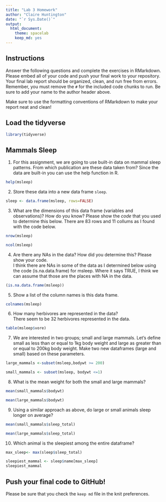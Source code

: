 ```yaml
---
title: "Lab 3 Homework"
author: "Claire Huntington"
date: "`r Sys.Date()`"
output:
  html_document: 
    theme: spacelab
    keep_md: yes
---
```


## Instructions
Answer the following questions and complete the exercises in RMarkdown. Please embed all of your code and push your final work to your repository. Your final lab report should be organized, clean, and run free from errors. Remember, you must remove the `#` for the included code chunks to run. Be sure to add your name to the author header above.  

Make sure to use the formatting conventions of RMarkdown to make your report neat and clean!  

## Load the tidyverse
```r
library(tidyverse)
```

## Mammals Sleep
1. For this assignment, we are going to use built-in data on mammal sleep patterns. From which publication are these data taken from? Since the data are built-in you can use the help function in R.
```r
help(msleep)
```

2. Store these data into a new data frame `sleep`.
```r
sleep <- data.frame(msleep, rows=FALSE)
```

3. What are the dimensions of this data frame (variables and observations)? How do you know? Please show the *code* that you used to determine this below. 
There are 83 rows and 11 collums as I found with the code below.
```r
nrow(msleep)
```

```r
ncol(msleep)
```
4. Are there any NAs in the data? How did you determine this? Please show your code.  
I think there are NAs in some of the data as I determined below using the code (is.na.data.frame) for msleep. Where it says TRUE, I think we can assume that those are the places with NA in the data. 
```r
(is.na.data.frame(msleep))
```

5. Show a list of the column names is this data frame.
```r
colnames(msleep)
```

6. How many herbivores are represented in the data?  
There seem to be 32 herbivores represented in the data.
```r
table(msleep$vore)
```

7. We are interested in two groups; small and large mammals. Let's define small as less than or equal to 1kg body weight and large as greater than or equal to 200kg body weight. Make two new dataframes (large and small) based on these parameters.
```r
large_mammals <-subset(msleep,bodywt >= 200)
```

```r
small_mammals <- subset(msleep, bodywt <=1)
```
8. What is the mean weight for both the small and large mammals?
```r
mean(small_mammals$bodywt)
```

```r
mean(large_mammals$bodywt)
```

9. Using a similar approach as above, do large or small animals sleep longer on average?  
```r
mean(small_mammals$sleep_total)
```

```r
mean(large_mammals$sleep_total)
```

10. Which animal is the sleepiest among the entire dataframe?
```r
max_sleep<- max(sleep$sleep_total)
```

```r
sleepiest_mammal <- sleep$name[max_sleep]
sleepiest_mammal
```

## Push your final code to GitHub!
Please be sure that you check the `keep md` file in the knit preferences.   